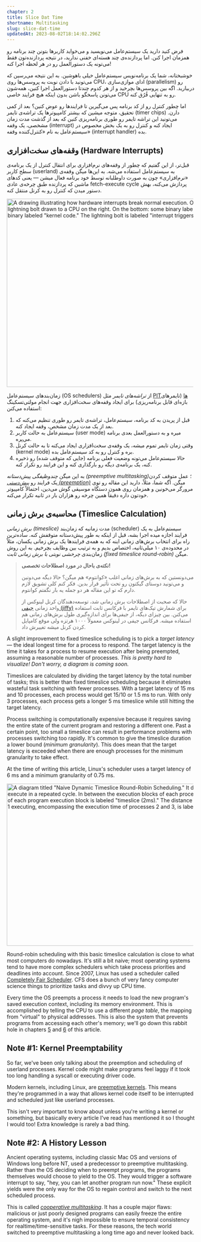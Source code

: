 ```yaml
---
chapter: 2
title: Slice Dat Time
shortname: Multitasking
slug: slice-dat-time
updatedAt: 2023-08-02T18:14:02.296Z
---
```


فرض کنید دارید یک سیستم‌عامل می‌نویسید و می‌خواید کاربرها بتونن چند برنامه رو همزمان اجرا کنن. اما پردازنده‌ی چند هسته‌ای خفنی ندارید، در نتیجه پردازنده‌تون فقط می‌تونه یک دستورالعمل رو در هر لحظه اجرا کنه!

خوشبختانه، شما یک برنامه‌نویس سیستم‌عامل خیلی باهوشین. به این نتیجه می‌رسین که می‌تونید با دادن نوبت به پروسس‌ها روی CPU، ادای موازی‌سازی (parallelism) رو دربیارید. اگه بین پروسس‌ها بچرخید و از هر کدوم چندتا دستورالعمل اجرا کنین، همه‌شون می‌تونن پاسخگو باشن بدون اینکه هیچ فرایند خاصی CPU رو به تنهایی قُرُق کنه.

اما چطور کنترل رو از کد برنامه پس می‌گیرین تا فرایندها رو عوض کنین؟ بعد از کمی تحقیق، متوجه میشین که بیشتر کامپیوترها یک تراشه‌ی تایمر (timer chips) دارن. می‌تونید این تراشه تایمر رو طوری برنامه‌ریزی کنین که بعد از گذشت مدت زمان مشخصی، یک وقفه (interrupt) ایجاد کنه و کنترل رو به یک بخش مخصوص در سیستم‌عامل به نام «کنترل‌کننده وقفه» (interrupt handler) بده.

## وقفه‌های سخت‌افزاری (Hardware Interrupts)

قبل‌تر، از این گفتیم که چطور از وقفه‌های نرم‌افزاری برای انتقال کنترل از یک برنامه‌ی سطح کاربر (userland) به سیستم‌عامل استفاده می‌شه. به این‌ها میگن وقفه‌ی «نرم‌افزاری» چون به صورت داوطلبانه توسط خود برنامه فعال میشن — یعنی کدهای ماشین که پردازنده طبق چرخه‌ی عادی fetch-execute cycle پردازش می‌کنه، بهش دستور میدن که کنترل رو به کرنل منتقل کنه.

<img src='images/keyboard-hardware-interrupt.png' loading='eager' style='max-width: 500px; margin: 0 auto;' alt='A drawing illustrating how hardware interrupts break normal execution. On top: a drawing of a keyboard with a highlighted key, with a lightning bolt drawn to a CPU on the right. On the bottom: some binary labeled "program code," a similar lightning bolt, and some more binary labeled "kernel code." The lightning bolt is labeled "interrupt triggers context switch."' width='935' height='503' />

زمان‌بندهای سیستم‌عامل (OS schedulers) از _تراشه‌های تایمر_ مثل [PITها](https://en.wikipedia.org/wiki/Programmable_interval_timer) (تایمرهای بازه‌ای قابل برنامه‌ریزی) برای ایجاد وقفه‌های سخت‌افزاری جهت انجام مولتی‌تسکینگ استفاده می‌کنن:

1. قبل از پریدن به کد برنامه، سیستم‌عامل، تراشه‌ی تایمر رو طوری تنظیم می‌کنه که بعد از یک مدت زمان مشخص، وقفه ایجاد کنه.
2. سیستم‌عامل به حالت کاربر (user mode) میره و به دستورالعمل بعدی برنامه می‌پره.
3. وقتی زمان تایمر تموم میشه، یک وقفه‌ی سخت‌افزاری ایجاد می‌کنه تا به حالت کرنل (kernel mode) بره و کنترل رو به کد سیستم‌عامل بده.
4. حالا سیستم‌عامل می‌تونه وضعیت فعلی برنامه (جایی که متوقف شده) رو ذخیره کنه، یک برنامه‌ی دیگه رو بارگذاری کنه و این فرایند رو تکرار کنه.

به این میگن _چندوظیفگی پیش‌دستانه (preemptive multitasking)_؛ عمل متوقف کردن یک فرایند رو [_پیش‌دستی (preemption)_](https://en.wikipedia.org/wiki/Preemption_(computing)) میگن. اگه شما، مثلاً، دارید این مقاله رو توی مرورگر می‌خونین و همزمان روی همون دستگاه موسیقی گوش می‌دین، احتمالاً کامپیوتر خودتون داره دقیقاً همین چرخه رو هزاران بار در ثانیه تکرار می‌کنه.

## محاسبه‌ی برش زمانی (Timeslice Calculation)

_برش زمانی (timeslice)_ مدت زمانیه که زمان‌بند (scheduler) سیستم‌عامل به یک فرایند اجازه میده اجرا بشه، قبل از اینکه به طور پیش‌دستانه متوقفش کنه. ساده‌ترین راه برای انتخاب برش‌های زمانی اینه که به همه‌ی فرایندها یک برش زمانی یکسان، مثلاً در محدوده‌ی ۱۰ میلی‌ثانیه، اختصاص بدیم و به ترتیب بین وظایف بچرخیم. به این روش زمان‌بندی _چرخشی نوبتی با برش زمانی ثابت (fixed timeslice round-robin)_ میگن.

> **نکته‌ی باحال در مورد اصطلاحات تخصصی!**
> 
> می‌دونستین که به برش‌های زمانی اغلب «کوانتوم» هم میگن؟ حالا دیگه می‌دونین و می‌تونید دوستای گیکتون رو تحت تأثیر قرار بدین. فکر کنم کلی تشویق لازم دارم که تو این مقاله هر دو جمله یه بار نگفتم کوانتوم.
> 
> حالا که صحبت از اصطلاحات برش زمانی شد، توسعه‌دهندگان کرنل لینوکس از واحد زمانی [جیفی (jiffy)](https://github.com/torvalds/linux/blob/22b8cc3e78f5448b4c5df00303817a9137cd663f/include/linux/jiffies.h) برای شمارش تیک‌های تایمر با فرکانس ثابت استفاده می‌کنن. بین چیزای دیگه، از جیفی‌ها برای اندازه‌گیری طول برش‌های زمانی هم استفاده میشه. فرکانس جیفی در لینوکس معمولاً ۱۰۰۰ هرتزه ولی موقع کامپایل کردن کرنل میشه تغییرش داد.

A slight improvement to fixed timeslice scheduling is to pick a *target latency* — the ideal longest time for a process to respond. The target latency is the time it takes for a process to resume execution after being preempted, assuming a reasonable number of processes. *This is pretty hard to visualize! Don't worry, a diagram is coming soon.*

Timeslices are calculated by dividing the target latency by the total number of tasks; this is better than fixed timeslice scheduling because it eliminates wasteful task switching with fewer processes. With a target latency of 15&nbsp;ms and 10 processes, each process would get 15/10 or 1.5&nbsp;ms to run. With only 3 processes, each process gets a longer 5&nbsp;ms timeslice while still hitting the target latency.

Process switching is computationally expensive because it requires saving the entire state of the current program and restoring a different one. Past a certain point, too small a timeslice can result in performance problems with processes switching too rapidly. It's common to give the timeslice duration a lower bound (*minimum granularity*). This does mean that the target latency is exceeded when there are enough processes for the minimum granularity to take effect.

At the time of writing this article, Linux's scheduler uses a target latency of 6&nbsp;ms and a minimum granularity of 0.75&nbsp;ms.

<img src='images/linux-scheduler-target-latency.png' loading='lazy' style='max-width: 500px; margin: 0 auto;' alt='A diagram titled "Naive Dynamic Timeslice Round-Robin Scheduling." It depicts a time series of 3 different processes getting time to execute in a repeated cycle. In between the execution blocks of each process is a much shorter block labeled "kernel scheduler." The length of each program execution block is labeled "timeslice (2ms)." The distance from the start of process 1 executing to the next start of process 1 executing, encompassing the execution time of processes 2 and 3, is labeled as "target latency (6ms)."' width='935' height='433' />

Round-robin scheduling with this basic timeslice calculation is close to what most computers do nowadays. It's still a bit naive; most operating systems tend to have more complex schedulers which take process priorities and deadlines into account. Since 2007, Linux has used a scheduler called [Completely Fair Scheduler](https://docs.kernel.org/scheduler/sched-design-CFS.html). CFS does a bunch of very fancy computer science things to prioritize tasks and divvy up CPU time.

Every time the OS preempts a process it needs to load the new program's saved execution context, including its memory environment. This is accomplished by telling the CPU to use a different *page table*, the mapping from "virtual" to physical addresses. This is also the system that prevents programs from accessing each other's memory; we'll go down this rabbit hole in chapters [5](/the-translator-in-your-computer) and [6](/lets-talk-about-forks-and-cows) of this article.

## Note #1: Kernel Preemptability

So far, we've been only talking about the preemption and scheduling of userland processes. Kernel code might make programs feel laggy if it took too long handling a syscall or executing driver code.

Modern kernels, including Linux, are [preemptive kernels](https://en.wikipedia.org/wiki/Kernel_preemption). This means they're programmed in a way that allows kernel code itself to be interrupted and scheduled just like userland processes.

This isn't very important to know about unless you're writing a kernel or something, but basically every article I've read has mentioned it so I thought I would too! Extra knowledge is rarely a bad thing.

## Note #2: A History Lesson

Ancient operating systems, including classic Mac OS and versions of Windows long before NT, used a predecessor to preemptive multitasking. Rather than the OS deciding when to preempt programs, the programs themselves would choose to yield to the OS. They would trigger a software interrupt to say, "hey, you can let another program run now." These explicit yields were the only way for the OS to regain control and switch to the next scheduled process.

This is called [*cooperative multitasking*](https://en.wikipedia.org/wiki/Cooperative_multitasking). It has a couple major flaws: malicious or just poorly designed programs can easily freeze the entire operating system, and it's nigh impossible to ensure temporal consistency for realtime/time-sensitive tasks. For these reasons, the tech world switched to preemptive multitasking a long time ago and never looked back.
